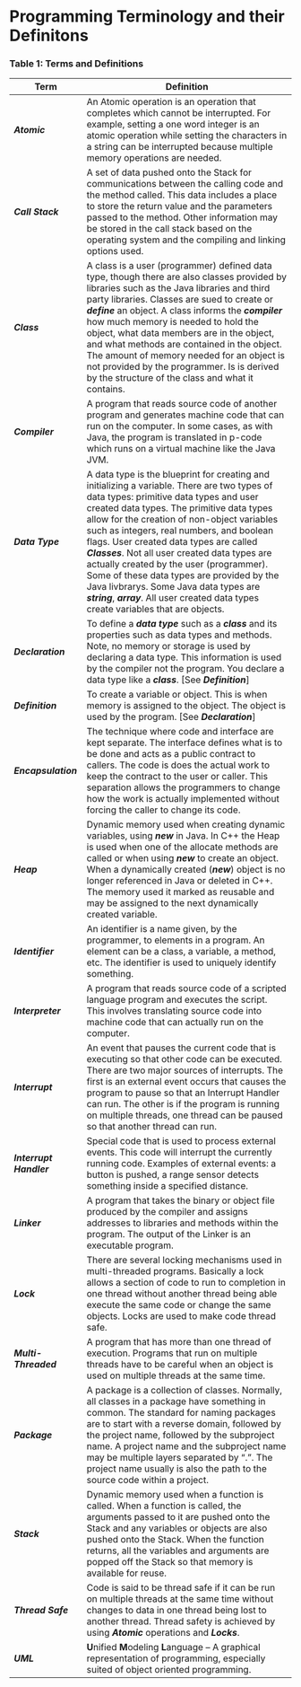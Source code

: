 # Programming Terminology and their Definitons

### Table 1: Terms and Definitions

| Term | Definition |
| ---- | ---------- |
| ***Atomic*** | An Atomic operation is an operation that completes which cannot be interrupted.  For example, setting a one word integer is an atomic operation while setting the characters in a string can be interrupted because multiple memory operations are needed. |
| ***Call Stack***| A set of data pushed onto the Stack for communications between the calling code and the method called.  This data includes a place to store the return value and the parameters passed to the method.  Other information may be stored in the call stack based on the operating system and the compiling and linking options used. |
| ***Class*** | A class is a user (programmer) defined data type, though there are also classes provided by libraries such as the Java libraries and third party libraries.  Classes are sued to create or ***define*** an object.  A class informs the ***compiler*** how much memory is needed to hold the object, what data members are in the object, and what methods are contained in the object.  The amount of memory needed for an object is not provided by the programmer.  Is is derived by the structure of the class and what it contains. |
| ***Compiler*** | A program that reads source code of another program and generates machine code that can run on the computer.  In some cases, as with Java, the program is translated  in p-code which runs on a virtual machine like the Java JVM. |
| ***Data Type*** | A data type is the blueprint for creating and initializing a variable.  There are two types of data types: primitive data types and user created data types.  The primitive data types allow for the creation of non-object variables such as integers, real numbers, and boolean flags.  User created data types are called ***Classes***.  Not all user created data types are actually created by the user (programmer).  Some of these data types are provided by the Java livbrarys.  Some Java data types are ***string***, ***array***.  All user created data types create variables that are objects. |
| ***Declaration*** | To define a ***data type*** such as a ***class*** and its properties such as data types and methods.  Note, no memory or storage is used by declaring a data type. This information is used by the compiler not the program. You declare a data type like a ***class***. [See ***Definition***] |
| ***Definition*** | To create a variable or object.  This is when memory is assigned to the object.  The object is used by the program. [See ***Declaration***] |
| ***Encapsulation*** | The technique where code and interface are kept separate.  The interface defines what is to be done and acts as a public contract to callers.  The code is does the actual work to keep the contract to the user or caller.  This separation allows the programmers to change how the work is actually implemented without forcing the caller to change its code. |
| ***Heap*** | Dynamic memory used when creating dynamic variables, using ***new*** in Java.  In C++ the Heap is used when one of the allocate methods are called or when using ***new*** to create an object.  When a dynamically created (***new***) object is no longer referenced in Java or deleted in C++.  The memory used it marked as reusable and may be assigned to the next dynamically created variable. |
| ***Identifier*** | An identifier is a name given, by the programmer, to elements in a program. An element can be a class, a variable, a method, etc. The identifier is used to uniquely identify something. |
| ***Interpreter*** | A program that reads source code of a scripted language program and executes the script.  This involves translating source code into machine code that can actually run on the computer. |
| ***Interrupt*** | An event that pauses the current code that is executing so that other code can be executed.  There are two major sources of interrupts.  The first is an external event occurs that causes the program to pause so that an Interrupt Handler can run.  The other is if the program is running on multiple threads, one thread can be paused so that another thread can run. |
| ***Interrupt Handler*** | Special code that is used to process external events.  This code will interrupt the currently running code.  Examples of external events: a button is pushed, a range sensor detects something inside a specified distance. |
| ***Linker*** | A program that takes the binary or object file produced by the compiler and assigns addresses to libraries and methods within the program.  The output of the Linker is an executable program. |
| ***Lock*** | There are several locking mechanisms used in multi-threaded programs.  Basically a lock allows a section of code to run to completion in one thread without another thread being able execute the same code or change the same objects.  Locks are used to make code thread safe. |
| ***Multi-Threaded*** | A program that has more than one thread of execution.  Programs that run on multiple threads have to be careful when an object is used on multiple threads at the same time. |
| ***Package***| A package is a collection of classes.  Normally, all classes in a package have something in common.  The standard for naming packages are to start with a reverse domain, followed by the project name, followed by the subproject name.  A project name and the subproject name may be multiple layers separated by “.”.  The project name usually is also the path to the source code within a project. |
| ***Stack*** | Dynamic memory used when a function is called.  When a function is called, the arguments passed to it are pushed onto the Stack and any variables or objects are also pushed onto the Stack.  When the function returns, all the variables and arguments are popped off the Stack so that memory is available for reuse. |
| ***Thread Safe*** | Code is said to be thread safe if it can be run on multiple threads at the same time without changes to data in one thread being lost to another thread. Thread safety is achieved by using ***Atomic*** operations and ***Locks***. |
| ***UML*** | **U**nified **M**odeling **L**anguage – A graphical representation of programming, especially suited of object oriented programming. |

